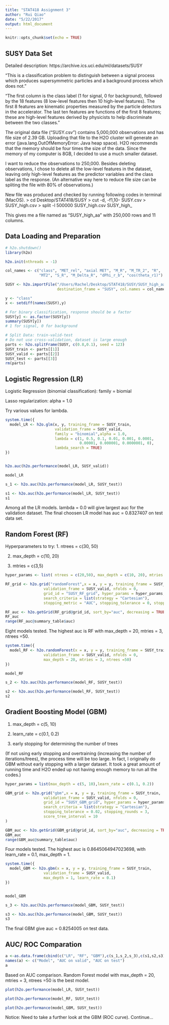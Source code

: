 ```yaml
---
title: "STAT418 Assignment 3"
author: "Rui Qiao"
date: "5/22/2017"
output: html_document
---
```


```r
knitr::opts_chunk$set(echo = TRUE)
```

## SUSY Data Set
Detailed description: https://archive.ics.uci.edu/ml/datasets/SUSY

"This is a classification problem to distinguish between a signal process which produces supersymmetric particles and a background process which does not." 

"The first column is the class label (1 for signal, 0 for background), followed by the 18 features (8 low-level features then 10 high-level features). The first 8 features are kinematic properties measured by the particle detectors in the accelerator. The last ten features are functions of the first 8 features; these are high-level features derived by physicists to help discriminate between the two classes."

The original data file ("SUSY.csv") contains 5,000,000 observations and has file size of 2.39 GB. Uploading that file to the H2O cluster will generate an error (java.lang.OutOfMemoryError: Java heap space). H2O recommends that the memory should be four times the size of the data. Since the memory of my computer is 8GB, I decided to use a much smaller dataset. 

I want to reduce the observations to 250,000. Besides deleting observations, I chose to delete all the low-level features in the dataset, leaving only high-level features as the predictor variables and the class label as the response. (An alternative way here to reduce file size can be spliting the file with 80% of observations.)

New file was produced and checked by running following codes in terminal (MacOS).
> cd Desktop/STAT418/SUSY
> cut -d, -f1,10- SUSY.csv > SUSY_high.csv
> split -l 500000 SUSY_high.csv SUSY_high_

This gives me a file named as "SUSY_high_aa" with 250,000 rows and 11 columns.

## Data Loading and Preparation

```r
# h2o.shutdown()
library(h2o)

h2o.init(nthreads = -1)

col_names <- c("class", "MET_rel", "axial MET", "M_R", "M_TR_2", "R", 
               "MT2", "S_R", "M_Delta_R", "dPhi_r_b", "cos(theta_r1)")

SUSY <- h2o.importFile("/Users/Rachel/Desktop/STAT418/SUSY/SUSY_high_aa",
                       destination_frame = "SUSY", col.names = col_names)

y <- "class"
x <- setdiff(names(SUSY),y)

# For binary classification, response should be a factor
SUSY[y] <- as.factor(SUSY[y])
summary(SUSY[y])
# 1 for signal, 0 for background

# Split Data: train-valid-test
# Do not use cross-validation, dataset is large enough
parts <- h2o.splitFrame(SUSY, c(0.8,0.1), seed = 123)
SUSY_train <- parts[[1]]
SUSY_valid <- parts[[2]]
SUSY_test <- parts[[3]]
rm(parts)

```

## Logistic Regression (LR)

Logistic Regression (binomial classification): family = biomial

Lasso regularization: alpha = 1.0

Try various values for lambda.

```r
system.time({
  model_LR <- h2o.glm(x, y, training_frame = SUSY_train,
                      validation_frame = SUSY_valid,
                      family = "binomial",alpha = 1.0, 
                      lambda = c(1, 0.5, 0.1, 0.01, 0.001, 0.0001,
                                 0.00001, 0.000001, 0.0000001, 0),
                      lambda_search = TRUE)
})


h2o.auc(h2o.performance(model_LR, SUSY_valid))

model_LR

s_1 <- h2o.auc(h2o.performance(model_LR, SUSY_test))

s1 <- h2o.auc(h2o.performance(model_LR, SUSY_test))
s1
```
Among all the LR models. lambda = 0.0 will give largest auc for the validation dataset. The final choosen LR model has auc = 0.8327407 on test data set.


## Random Forest (RF)

Hyperparameters to try:
1. ntrees = c(30, 50)

2. max_depth = c(10, 20)

3. mtries = c(3,5)
```r
hyper_params <- list( ntrees = c(20,50), max_depth = c(10, 20), mtries = c(3,5))

RF_grid <- h2o.grid("randomForest",x = x, y = y, training_frame = SUSY_train, 
                 validation_frame = SUSY_valid, nfolds = 0,
                 grid_id = "SUSY_RF_grid", hyper_params = hyper_params,
                 search_criteria = list(strategy = "Cartesian"),
                 stopping_metric = "AUC", stopping_tolerance = 0, stopping_rounds = 3)

RF_auc <- h2o.getGrid(RF_grid@grid_id, sort_by="auc", decreasing = TRUE)
RF_auc
range(RF_auc@summary_table$auc)

```

Eight models tested. The highest auc is RF with max_depth = 20, mtries = 3, ntrees =50.

```r
system.time({
  model_RF <- h2o.randomForest(x = x, y = y, training_frame = SUSY_train, 
                 validation_frame = SUSY_valid, nfolds = 0,
                 max_depth = 20, mtries = 3, ntrees =50)
})

model_RF

s_2 <- h2o.auc(h2o.performance(model_RF, SUSY_test))

s2 <- h2o.auc(h2o.performance(model_RF, SUSY_test))
s2
```


## Gradient Boosting Model (GBM)
1. max_depth = c(5, 10)

2. learn_rate = c(0.1, 0.2)

3. early stopping for determining the number of trees

(If not using early stopping and overtraining (increasing the number of iterations/trees), the process time will be too large. In fact, I originally do GBM without early stopping with a larger dataset. It took a great amount of running time and H2O ended up not having enough memory to run all the codes.)
```r
hyper_params = list(max_depth = c(5, 10),learn_rate = c(0.1, 0.2))

GBM_grid <- h2o.grid("gbm",x = x, y = y, training_frame = SUSY_train, 
                 validation_frame = SUSY_valid, nfolds = 0,
                 grid_id = "SUSY_GBM_grid", hyper_params = hyper_params,
                 search_criteria = list(strategy = "Cartesian"),
                 stopping_tolerance = 0.02, stopping_rounds = 3, 
                 score_tree_interval = 10
)

GBM_auc <- h2o.getGrid(GBM_grid@grid_id, sort_by="auc", decreasing = TRUE)
GBM_auc
range(GBM_auc@summary_table$auc)
```

Four models tested. The highest auc is 0.8645064947023698, with learn_rate = 0.1, max_depth = 1.

```r
system.time({
  model_GBM <- h2o.gbm(x = x, y = y, training_frame = SUSY_train, 
                 validation_frame = SUSY_valid, 
                 max_depth = 1, learn_rate = 0.1)    
})


model_GBM

s_3 <- h2o.auc(h2o.performance(model_GBM, SUSY_test))

s3 <- h2o.auc(h2o.performance(model_GBM, SUSY_test))
s3
```
The final GBM give auc = 0.8254005 on test data.

## AUC/ ROC Comparation
```r

a <-as.data.frame(cbind(c("LR", "RF", "GBM"),c(s_1,s_2,s_3),c(s1,s2,s3)))
names(a) <- c("Model", "AUC on valid", "AUC on test")
a

```
Based on AUC comparison. Random Forest model with max_depth = 20, mtries = 3, ntrees =50 is the best model.


```r

plot(h2o.performance(model_LR, SUSY_test))

plot(h2o.performance(model_RF, SUSY_test))

plot(h2o.performance(model_GBM, SUSY_test))
```

Notice: Need to take a further look at the GBM (ROC curve). Continue...
